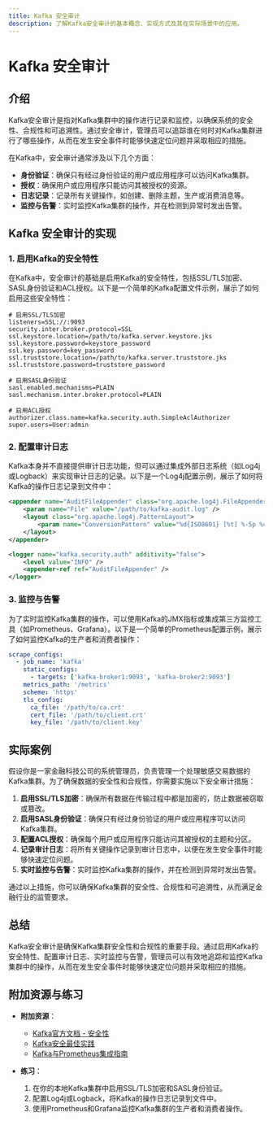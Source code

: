 ```yaml
---
title: Kafka 安全审计
description: 了解Kafka安全审计的基本概念、实现方式及其在实际场景中的应用。
---
```


# Kafka 安全审计

## 介绍

Kafka安全审计是指对Kafka集群中的操作进行记录和监控，以确保系统的安全性、合规性和可追溯性。通过安全审计，管理员可以追踪谁在何时对Kafka集群进行了哪些操作，从而在发生安全事件时能够快速定位问题并采取相应的措施。

在Kafka中，安全审计通常涉及以下几个方面：
- **身份验证**：确保只有经过身份验证的用户或应用程序可以访问Kafka集群。
- **授权**：确保用户或应用程序只能访问其被授权的资源。
- **日志记录**：记录所有关键操作，如创建、删除主题，生产或消费消息等。
- **监控与告警**：实时监控Kafka集群的操作，并在检测到异常时发出告警。

## Kafka 安全审计的实现

### 1. 启用Kafka的安全特性

在Kafka中，安全审计的基础是启用Kafka的安全特性，包括SSL/TLS加密、SASL身份验证和ACL授权。以下是一个简单的Kafka配置文件示例，展示了如何启用这些安全特性：

```properties
# 启用SSL/TLS加密
listeners=SSL://:9093
security.inter.broker.protocol=SSL
ssl.keystore.location=/path/to/kafka.server.keystore.jks
ssl.keystore.password=keystore_password
ssl.key.password=key_password
ssl.truststore.location=/path/to/kafka.server.truststore.jks
ssl.truststore.password=truststore_password

# 启用SASL身份验证
sasl.enabled.mechanisms=PLAIN
sasl.mechanism.inter.broker.protocol=PLAIN

# 启用ACL授权
authorizer.class.name=kafka.security.auth.SimpleAclAuthorizer
super.users=User:admin
```

### 2. 配置审计日志

Kafka本身并不直接提供审计日志功能，但可以通过集成外部日志系统（如Log4j或Logback）来实现审计日志的记录。以下是一个Log4j配置示例，展示了如何将Kafka的操作日志记录到文件中：

```xml
<appender name="AuditFileAppender" class="org.apache.log4j.FileAppender">
    <param name="File" value="/path/to/kafka-audit.log" />
    <layout class="org.apache.log4j.PatternLayout">
        <param name="ConversionPattern" value="%d{ISO8601} [%t] %-5p %c %x - %m%n" />
    </layout>
</appender>

<logger name="kafka.security.auth" additivity="false">
    <level value="INFO" />
    <appender-ref ref="AuditFileAppender" />
</logger>
```

### 3. 监控与告警

为了实时监控Kafka集群的操作，可以使用Kafka的JMX指标或集成第三方监控工具（如Prometheus、Grafana）。以下是一个简单的Prometheus配置示例，展示了如何监控Kafka的生产者和消费者操作：

```yaml
scrape_configs:
  - job_name: 'kafka'
    static_configs:
      - targets: ['kafka-broker1:9093', 'kafka-broker2:9093']
    metrics_path: '/metrics'
    scheme: 'https'
    tls_config:
      ca_file: '/path/to/ca.crt'
      cert_file: '/path/to/client.crt'
      key_file: '/path/to/client.key'
```

## 实际案例

假设你是一家金融科技公司的系统管理员，负责管理一个处理敏感交易数据的Kafka集群。为了确保数据的安全性和合规性，你需要实施以下安全审计措施：

1. **启用SSL/TLS加密**：确保所有数据在传输过程中都是加密的，防止数据被窃取或篡改。
2. **启用SASL身份验证**：确保只有经过身份验证的用户或应用程序可以访问Kafka集群。
3. **配置ACL授权**：确保每个用户或应用程序只能访问其被授权的主题和分区。
4. **记录审计日志**：将所有关键操作记录到审计日志中，以便在发生安全事件时能够快速定位问题。
5. **实时监控与告警**：实时监控Kafka集群的操作，并在检测到异常时发出告警。

通过以上措施，你可以确保Kafka集群的安全性、合规性和可追溯性，从而满足金融行业的监管要求。

## 总结

Kafka安全审计是确保Kafka集群安全性和合规性的重要手段。通过启用Kafka的安全特性、配置审计日志、实时监控与告警，管理员可以有效地追踪和监控Kafka集群中的操作，从而在发生安全事件时能够快速定位问题并采取相应的措施。

## 附加资源与练习

- **附加资源**：
  - [Kafka官方文档 - 安全性](https://kafka.apache.org/documentation/#security)
  - [Kafka安全最佳实践](https://www.confluent.io/blog/apache-kafka-security-best-practices/)
  - [Kafka与Prometheus集成指南](https://prometheus.io/docs/guides/kafka/)

- **练习**：
  1. 在你的本地Kafka集群中启用SSL/TLS加密和SASL身份验证。
  2. 配置Log4j或Logback，将Kafka的操作日志记录到文件中。
  3. 使用Prometheus和Grafana监控Kafka集群的生产者和消费者操作。

